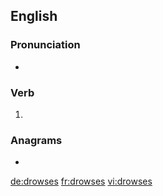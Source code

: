 ==English==

===Pronunciation===
* {{IPA|/ˈdɹaʊzɪz/|lang=en}}

===Verb===
{{head|en|verb form}}

# {{en-third-person singular of|drowse}}

===Anagrams===
* {{l|en|dowsers}}

[[de:drowses]]
[[fr:drowses]]
[[vi:drowses]]